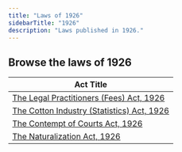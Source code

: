 ```yaml
---
title: "Laws of 1926"
sidebarTitle: "1926"
description: "Laws published in 1926."
---
```


## Browse the laws of 1926

| Act Title |
|-----------|
| [The Legal Practitioners (Fees) Act, 1926](/laws/act-142) |
| [The Cotton Industry (Statistics) Act, 1926](/laws/act-141) |
| [The Contempt of Courts Act, 1926](/laws/act-140) |
| [The Naturalization Act, 1926](/laws/act-139) |
